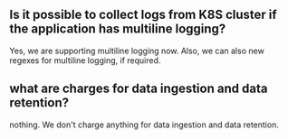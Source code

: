 ## Is it possible to collect logs from K8S cluster if the application has multiline logging?
Yes, we are supporting multiline logging now. Also, we can also new regexes for multiline logging, if required. 

## what are charges for data ingestion and data retention? 
nothing. We don't charge anything for data ingestion and data retention. 
